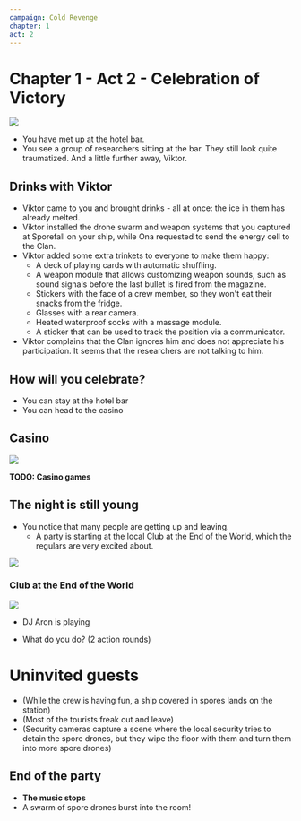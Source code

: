```yaml
---
campaign: Cold Revenge
chapter: 1
act: 2
---
```


# Chapter 1 - Act 2 - Celebration of Victory

<Player url="https://www.youtube.com/watch?v=j0QntTKRCY4&ab_channel=Beatport" controls height={100} />

![](/LP/AnastasiaPhtc_eye_level_utopian_island_club_cream_colours_video_dfa57b29-0843-424e-a3dc-b767bd9bc42c.png)

-   You have met up at the hotel bar.
-   You see a group of researchers sitting at the bar. They still look quite traumatized. And a little further away, Viktor.


<Vyzkumnice />

## Drinks with Viktor


<div className="flex flex-row gap-4 flex-wrap my-4">
    <Actor
        name="Viktor"
        size="US game"
        className="not-prose drop-shadow-md print:drop-shadow-none"
        imageUri="/LP/viktor.png"
        imagePosition="center 30%"
        occupation="Ship engineer"
        notes="Confidence 0/4"
    />
</div>

-   Viktor came to you and brought drinks - all at once: the ice in them has already melted.
-   Viktor installed the drone swarm and weapon systems that you captured at Sporefall on your ship, while Ona requested to send the energy cell to the Clan.
-   Viktor added some extra trinkets to everyone to make them happy:
    -   A deck of playing cards with automatic shuffling.
    -   A weapon module that allows customizing weapon sounds, such as sound signals before the last bullet is fired from the magazine.
    -   Stickers with the face of a crew member, so they won't eat their snacks from the fridge.
    -   Glasses with a rear camera.
    -   Heated waterproof socks with a massage module.
    -   A sticker that can be used to track the position via a communicator.
-   Viktor complains that the Clan ignores him and does not appreciate his participation. It seems that the researchers are not talking to him.

<div className="flex flex-row gap-4 flex-wrap my-4">
    <Asset
        icon="/LP/icons/injection.png"
        title="Medi-gel"
        effect="Repairs organic damage"
        className="drop-shadow-md print:drop-shadow-none"
    />
    <Asset
        icon="/LP/icons/tube.png"
        title="Nano-gel"
        effect="Repairs mechanical damage"
        className="drop-shadow-md print:drop-shadow-none"
    />
    <Asset
        icon="/LP/icons/gadget.png"
        title="Instahack"
        effect="Temporarily gains control over a device for 1 turn"
        className="drop-shadow-md print:drop-shadow-none"
    />
    <Asset
        icon="/LP/icons/rifle.png"
        title="Grapple gun"
        effect="Shoots a grappling hook and pulls to the target"
        className="drop-shadow-md print:drop-shadow-none"
    />
    <Asset
        icon="/LP/icons/bag.png"
        title="Lepidlonát"
        effect="Grenade that sticks everything in the zone for 1 turn"
        className="drop-shadow-md print:drop-shadow-none"
    />
    <Asset
        icon="/LP/icons/capsule.png"
        title="EMP grenade"
        effect="Grenade that temporarily disables all electronics in the zone for 1 turn"
        className="drop-shadow-md print:drop-shadow-none"
    />
</div>

## How will you celebrate?

-   You can stay at the hotel bar
-   You can head to the casino

<div className="flex flex-row gap-4 flex-wrap my-4">
    <Clock
        className="not-prose drop-shadow-md print:drop-shadow-none"
        size="US game"
        title="Building respect for Viktor among the researchers"
        reward="Mental stim - 2 actions"
        current={0}
        total={6}
    />
    <Clock
        className="not-prose drop-shadow-md print:drop-shadow-none"
        size="US game"
        title="Breaking the researchers' reserve"
        reward="Consumable"
        current={0}
        total={6}
    />
    <Clock
        className="not-prose drop-shadow-md print:drop-shadow-none"
        size="US game"
        title="Crew reputation"
        reward="Each: Magnetic chip"
        threat="Damn hooligans"
        current={3}
        total={6}
    />
</div>

## Casino

![](/LP/ScrattCZ_sci-fi_casino_lobby_robot_and_alien_casino_staff_neon__3473fb69-84cf-433a-81cb-3a5f351a2877.png)

**TODO: Casino games**

## The night is still young

-   You notice that many people are getting up and leaving.
    -   A party is starting at the local Club at the End of the World, which the regulars are very excited about.

![](/LP/terz_sci_fi_futuristic_club_everyone_dancing_atmosphere_cinemat_f29cc135-ef27-4fed-8cdc-3945af11eb4e.png)

### Club at the End of the World

![](/LP/rheos_athletic_body_DJ_cyberpunk_headphones_futuristic_space_fe_fb56b033-5cd9-48d0-9e83-493aa0fa9b29.png)

-   DJ Aron is playing

<Player url="https://www.youtube.com/watch?v=mAGbRTxk6zE&ab_channel=Saint" controls height={100} />

-   What do you do? (2 action rounds)

# Uninvited guests

-   (While the crew is having fun, a ship covered in spores lands on the station)
-   (Most of the tourists freak out and leave)
-   (Security cameras capture a scene where the local security tries to detain the spore drones, but they wipe the floor with them and turn them into more spore drones)

## End of the party

-   **The music stops**
-   A swarm of spore drones burst into the room!
